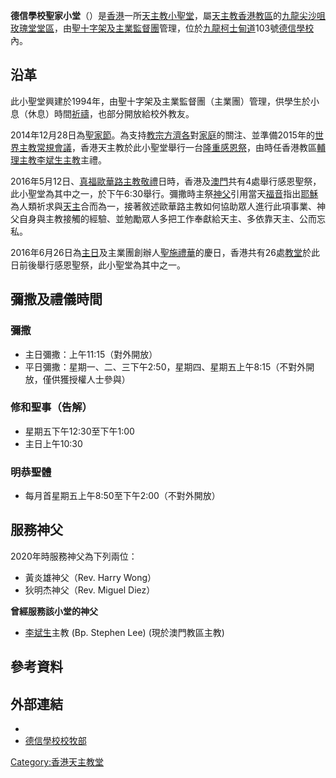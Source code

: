{{Infobox church
| name                 = 聖家小堂
| fullname             = 德信學校聖家小堂
| image                = 
| location             = [[香港|香港]][[九龍|九龍]][[柯士甸道|柯士甸道]]103號<br>（[[德信學校|德信學校]]內）
| country              = {{HK}}
| denomination         = [[天主教|天主教]]
| website              = [https://www.taksun.edu.hk/%e6%a0%a1%e7%89%a7%e9%83%a8/  德信學校校牧部]
| founded date         = 1994年
| parish               =  [[玫瑰堂_(香港)|玫瑰堂區]]（[[尖沙咀|尖沙咀]]）
| diocese              = [[天主教香港教區|天主教香港教區]]
}}

'''德信學校聖家小堂'''（{{Lang-en|'''Tak Sun School Holy Family Chapel'''}}）是[[香港|香港]]一所[[天主教|天主教]][[小聖堂|小聖堂]]，屬[[天主教香港教區|天主教香港教區]]的[[玫瑰堂_(香港)|九龍尖沙咀玫瑰堂]][[堂區|堂區]]，由[[主業會|聖十字架及主業監督團]]管理，位於[[九龍|九龍]][[柯士甸道|柯士甸道]]103號[[德信學校|德信學校]]內。

== 沿革 ==
此小聖堂興建於1994年{{R|歷史}}，由聖十字架及主業監督團（主業團）管理{{R|校牧}}，供學生於小息（休息）時間[[祈禱|祈禱]]{{R|歷史}}，也部分開放給校外教友{{R|歐華路1}}。

2014年12月28日為[[聖家節|聖家節]]。為支持[[方濟各_(教宗)|教宗方濟各]]對[[家庭|家庭]]的關注、並準備2015年的[[世界主教會議|世界主教常規會議]]，香港天主教於此小聖堂舉行一台[[弥撒|隆重感恩祭]]，由時任香港教區[[輔理主教|輔理主教]][[李斌生|李斌生]][[主教|主教]]主禮。{{R|聖家節}}

2016年5月12日、[[真福|真福]][[歐華路|歐華路主教]][[敬奉|敬禮]]日時，香港及[[澳門|澳門]]共有4處舉行感恩聖祭，此小聖堂為其中之一，於下午6:30舉行{{R|歐華路2}}。彌撒時主祭[[神父|神父]]引用當天[[福音|福音]]指出[[耶穌|耶穌]]為人類祈求與[[基督教的神|天主]]合而為一，接著敘述歐華路主教如何協助眾人進行此項事業、神父自身與主教接觸的經驗、並勉勵眾人多把工作奉獻給天主、多依靠天主、公而忘私。{{R|歐華路1}}

2016年6月26日為[[主日|主日]]及主業團創辦人[[施禮華|聖施禮華]]的慶日，香港共有26處[[教堂|教堂]]於此日前後舉行感恩聖祭，此小聖堂為其中之一。{{R|施禮華}}

== 彌撒及禮儀時間 ==
=== 彌撒 ===
*主日彌撒：上午11:15（對外開放）{{R|校牧}}
*平日彌撒：星期一、二、三下午2:50，星期四、星期五上午8:15（不對外開放，僅供獲授權人士參與）{{R|校牧}}

=== 修和聖事（告解） ===
*星期五下午12:30至下午1:00{{R|校牧}}
*主日上午10:30

=== 明恭聖體 ===
*每月首星期五上午8:50至下午2:00（不對外開放）{{R|校牧}}

== 服務神父 ==
2020年時服務神父為下列兩位：
*黃炎雄神父{{R|校牧}}（Rev. Harry Wong）
*狄明杰神父{{R|校牧}}（Rev. Miguel Diez）
'''曾經服務該小堂的神父'''

*[[李斌生|李斌生]]主教 (Bp. Stephen Lee) (現於澳門教區主教)

== 參考資料 ==
{{Reflist|refs=

<ref name="歷史">{{Cite url|url=https://www.taksun.edu.hk/%E5%AD%B8%E6%A0%A1%E7%B0%A1%E4%BB%8B/%E5%AD%B8%E6%A0%A1%E6%AD%B7%E5%8F%B2/|title=學校歷史|author=|language=zh-hk|work=德信學校官方網站|date=2020|accessdate=|archive-date=2021-03-07|archive-url=https://web.archive.org/web/20210307153205/https://www.taksun.edu.hk/%E5%AD%B8%E6%A0%A1%E7%B0%A1%E4%BB%8B/%E5%AD%B8%E6%A0%A1%E6%AD%B7%E5%8F%B2/|dead-url=no}}</ref>

<ref name="校牧">{{Cite url|url=https://www.taksun.edu.hk/%e6%a0%a1%e7%89%a7%e9%83%a8/|title=校牧部門|author=|language=zh-hk|work=德信學校官方網站|date=2020|accessdate=|archive-date=2021-04-12|archive-url=https://web.archive.org/web/20210412192945/https://www.taksun.edu.hk/%E6%A0%A1%E7%89%A7%E9%83%A8/|dead-url=no}}</ref>

<ref name="聖家節">{{Cite url|url=https://opusdei.org/zh/article/lai-nian-2015nian-wei-jia-ting-qi-dao/|title=來年2015年為家庭祈禱|author=|language=zh-cn|work=主業團官方網站|date=2016-12-16|accessdate=}}</ref>

<ref name="歐華路1">{{Cite url|url=https://opusdei.org/zh-tw/article/zhen-fu-ou-hua-lu-qing-ri/#|title=2016年5月12日，真福欧华路庆日的弥撒|author=|language=zh-cn|work=主業團官方網站|date=2016-05-10|accessdate=|archive-date=2017-06-20|archive-url=https://web.archive.org/web/20170620032119/http://opusdei.org/zh-tw/article/zhen-fu-ou-hua-lu-qing-ri/|dead-url=no}}</ref>

<ref name="歐華路2">{{Cite url|url=https://opusdei.org/zh-tw/article/zhen-fu-ou-hua-lu-qing-ri/#|title=真福歐華路慶日|author=|language=zh-hk|work=主業團官方網站|date=2016-05-10|accessdate=|archive-date=2017-06-20|archive-url=https://web.archive.org/web/20170620032119/http://opusdei.org/zh-tw/article/zhen-fu-ou-hua-lu-qing-ri/|dead-url=no}}</ref>

<ref name="施禮華">{{Cite url|url=https://opusdei.org/zh/article/sheng-shi-li-hua-jie-ri/|title=聖施禮華慶日紀念感恩祭|author=|language=zh-hk|work=主業團官方網站|date=2016-06-13|accessdate=}}</ref>

}}

== 外部連結 ==
*{{Facebook}}
*[https://www.taksun.edu.hk/%e6%a0%a1%e7%89%a7%e9%83%a8/  德信學校校牧部] {{Wayback|url=https://www.taksun.edu.hk/%e6%a0%a1%e7%89%a7%e9%83%a8/ |date=20210412192945 }}

{{香港天主教教堂}}

[[Category:香港天主教堂|Category:香港天主教堂]]